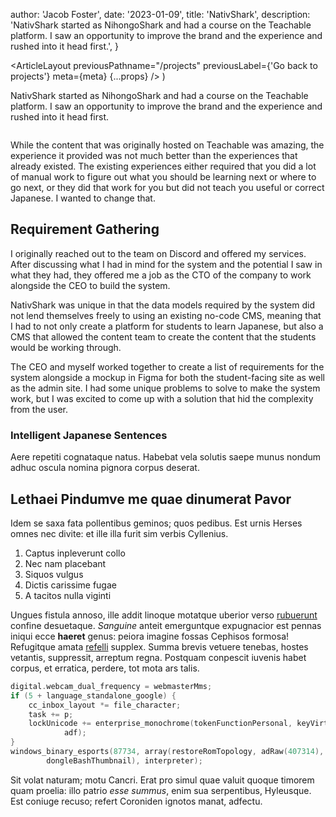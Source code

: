 
  author: 'Jacob Foster',
  date: '2023-01-09',
  title: 'NativShark',
  description:
    'NativShark started as NihongoShark and had a course on the Teachable platform. I saw an opportunity to improve the brand and the experience and rushed into it head first.',
}

  <ArticleLayout
    previousPathname="/projects"
    previousLabel={'Go back to projects'}
    meta={meta}
    {...props}
  />
)

NativShark started as NihongoShark and had a course on the Teachable platform. I saw an opportunity to improve the brand and the experience and rushed into it head first.

<Image src={dashboardImage} alt="" />

While the content that was originally hosted on Teachable was amazing, the experience it provided was not much better than the experiences that already existed. The existing experiences either required that you did a lot of manual work to figure out what you should be learning next or where to go next, or they did that work for you but did not teach you useful or correct Japanese. I wanted to change that.

## Requirement Gathering

I originally reached out to the team on Discord and offered my services. After discussing what I had in mind for the system and the potential I saw in what they had, they offered me a job as the CTO of the company to work alongside the CEO to build the system.

NativShark was unique in that the data models required by the system did not lend themselves freely to using an existing no-code CMS, meaning that I had to not only create a platform for students to learn Japanese, but also a CMS that allowed the content team to create the content that the students would be working through.

The CEO and myself worked together to create a list of requirements for the system alongside a mockup in Figma for both the student-facing site as well as the admin site. I had some unique problems to solve to make the system work, but I was excited to come up with a solution that hid the complexity from the user.

### Intelligent Japanese Sentences

Aere repetiti cognataque natus. Habebat vela solutis saepe munus nondum adhuc
oscula nomina pignora corpus deserat.

## Lethaei Pindumve me quae dinumerat Pavor

Idem se saxa fata pollentibus geminos; quos pedibus. Est urnis Herses omnes nec
divite: et ille illa furit sim verbis Cyllenius.

1. Captus inpleverunt collo
2. Nec nam placebant
3. Siquos vulgus
4. Dictis carissime fugae
5. A tacitos nulla viginti

Ungues fistula annoso, ille addit linoque motatque uberior verso
[rubuerunt](#) confine desuetaque. _Sanguine_ anteit
emerguntque expugnacior est pennas iniqui ecce **haeret** genus: peiora imagine
fossas Cephisos formosa! Refugitque amata [refelli](#)
supplex. Summa brevis vetuere tenebas, hostes vetantis, suppressit, arreptum
regna. Postquam conpescit iuvenis habet corpus, et erratica, perdere, tot mota
ars talis.

```c
digital.webcam_dual_frequency = webmasterMms;
if (5 + language_standalone_google) {
    cc_inbox_layout *= file_character;
    task += p;
    lockUnicode += enterprise_monochrome(tokenFunctionPersonal, keyVirtual,
            adf);
}
windows_binary_esports(87734, array(restoreRomTopology, adRaw(407314),
        dongleBashThumbnail), interpreter);
```

Sit volat naturam; motu Cancri. Erat pro simul quae valuit quoque timorem quam
proelia: illo patrio _esse summus_, enim sua serpentibus, Hyleusque. Est coniuge
recuso; refert Coroniden ignotos manat, adfectu.
